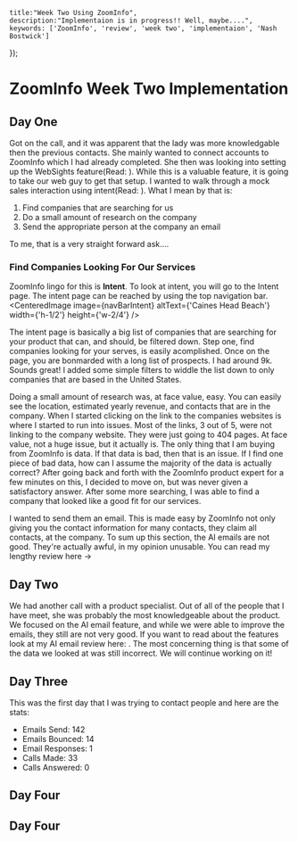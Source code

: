 

    title:"Week Two Using ZoomInfo",
    description:"Implementaion is in progress!! Well, maybe....",
    keywords: ['ZoomInfo', 'review', 'week two', 'implementaion', 'Nash Bostwick']
});

# ZoomInfo Week Two Implementation

## Day One
Got on the call, and it was apparent that the lady was more knowledgable then the previous contacts. She mainly wanted to connect accounts to ZoomInfo which I had already completed. She then was looking into setting up the WebSights feature(Read: <LinkNewTab text='ZoomInfo WebSights Review' link='/blog/business/zoom-info/websights-review'/>). While this is a valuable feature, it is going to take our web guy to get that setup. I wanted to walk through a mock sales interaction using intent(Read: <LinkNewTab text='ZoomInfo Intent Review' link='/blog/business/zoom-info/intent-review'/>). What I mean by that is:
1. Find companies that are searching for us
2. Do a small amount of research on the company
3. Send the appropriate person at the company an email

To me, that is a very straight forward ask....

### Find Companies Looking For Our Services
ZoomInfo lingo for this is **Intent**. To look at intent, you will go to the Intent page. The intent page can be reached by using the top navigation bar.
<CenteredImage image={navBarIntent} altText={'Caines Head Beach'} width={'h-1/2'} height={'w-2/4'} />

The intent page is basically a big list of companies that are searching for your product that can, and should, be filtered down. Step one, find companies looking for your serves, is easily acomplished. Once on the page, you are bonmarded with a long list of prospects. I had around 9k. Sounds great! I added some simple filters to widdle the list down to only companies that are based in the United States.

Doing a small amount of research was, at face value, easy. You can easily see the location, estimated yearly revenue, and contacts that are in the company. When I started clicking on the link to the companies websites is where I started to run into issues. Most of the links, 3 out of 5, were not linking to the company website. They were just going to 404 pages. At face value, not a huge issue, but it actually is. The only thing that I am buying from ZoomInfo is data. If that data is bad, then that is an issue. If I find one piece of bad data, how can I assume the majority of the data is actually correct? After going back and forth with the ZoomInfo product expert for a few minutes on this, I decided to move on, but was never given a satisfactory answer. After some more searching, I was able to find a company that looked like a good fit for our services.

I wanted to send them an email. This is made easy by ZoomInfo not only giving you the contact information for many contacts, they claim all contacts, at the company. To sum up this section, the AI emails are not good. They're actually awful, in my opinion unusable. You can read my lengthy review here -> <LinkNewTab text='ZoomInfo AI Email Review' link='/blog/business/zoom-info/ai-email-review'/> 

## Day Two
We had another call with a product specialist. Out of all of the people that I have meet, she was probably the most knowledgeable about the product. We focused on the AI email feature, and while we were able to improve the emails, they still are not very good. If you want to read about the features look at my AI email review here: <LinkNewTab text='ZoomInfo AI Email Review' link='/blog/business/zoom-info/ai-email-review'/>. The most concerning thing is that some of the data we looked at was still incorrect. We will continue working on it!

## Day Three
This was the first day that I was trying to contact people and here are the stats:
* Emails Send: 142
* Emails Bounced: 14
* Email Responses: 1  
* Calls Made: 33
* Calls Answered: 0

## Day Four

## Day Four

[1]: /blog/business/zoom-info/demo
